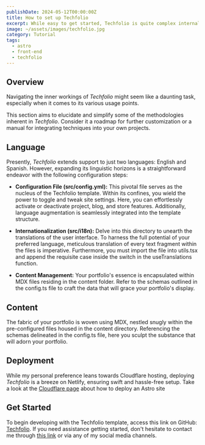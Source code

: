 ```yaml
---
publishDate: 2024-05-12T00:00:00Z
title: How to set up Techfolio
excerpt: While easy to get started, Techfolio is quite complex internally.  This page provides documentation on some of the more intricate parts.
image: ~/assets/images/techfolio.jpg
category: Tutorial
tags:
  - astro
  - front-end
  - techfolio
---
```


## Overview

Navigating the inner workings of _Techfolio_ might seem like a daunting task, especially when it comes to its various usage points.

This section aims to elucidate and simplify some of the methodologies inherent in _Techfolio_. Consider it a roadmap for further customization or a manual for integrating techniques into your own projects.

## Language

Presently, _Techfolio_ extends support to just two languages: English and Spanish. However, expanding its linguistic horizons is a straightforward endeavor with the following configuration steps:

- **Configuration File (src/config.yml):** This pivotal file serves as the nucleus of the Techfolio template. Within its confines, you wield the power to toggle and tweak site settings. Here, you can effortlessly activate or deactivate project, blog, and store features. Additionally, language augmentation is seamlessly integrated into the template structure.

- **Internationalization (src/i18n):** Delve into this directory to unearth the translations of the user interface. To harness the full potential of your preferred language, meticulous translation of every text fragment within the files is imperative. Furthermore, you must import the file into utils.tsx and append the requisite case inside the switch in the useTranslations function.

- **Content Management:** Your portfolio's essence is encapsulated within MDX files residing in the content folder. Refer to the schemas outlined in the config.ts file to craft the data that will grace your portfolio's display.

## Content

The fabric of your portfolio is woven using MDX, nestled snugly within the pre-configured files housed in the content directory. Referencing the schemas delineated in the config.ts file, here you sculpt the substance that will adorn your portfolio.

## Deployment

While my personal preference leans towards Cloudflare hosting, deploying _Techfolio_ is a breeze on Netlify, ensuring swift and hassle-free setup. Take a look at the [Cloudflare page](https://developers.cloudflare.com/pages/framework-guides/deploy-an-astro-site/#deploy-an-astro-site) about how to deploy an Astro site

## Get Started

To begin developing with the Techfolio template, access this link on GitHub: [Techfolio](https://github.com/alexsrebernic/Techfolio). If you need assistance getting started, don't hesitate to contact me through [this link](/en/contact) or via any of my social media channels.
